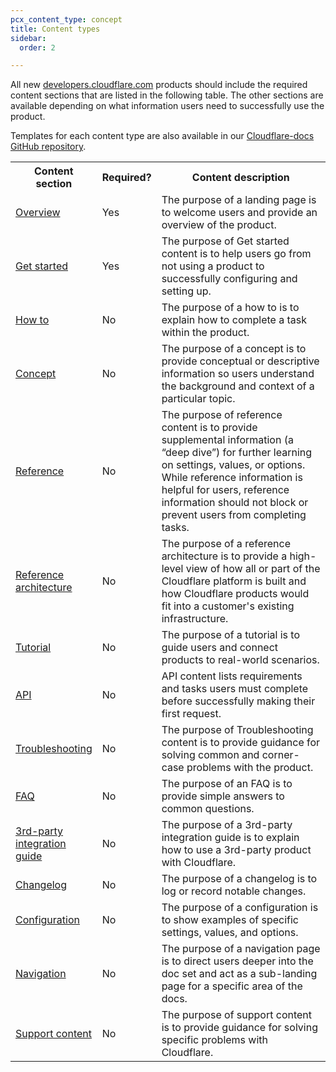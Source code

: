 ```yaml
---
pcx_content_type: concept
title: Content types
sidebar:
  order: 2

---
```



All new [developers.cloudflare.com](https://developers.cloudflare.com/) products should include the required content sections that are listed in the following table. The other sections are available depending on what information users need to successfully use the product.

Templates for each content type are also available in our [Cloudflare-docs GitHub repository](https://github.com/cloudflare/cloudflare-docs/tree/production/static/_templates).

<table>
    <tr>
        <th style="width:25%">Content section</th>
        <th>Required?</th>
        <th>Content description</th>
    </tr>
    <tr>
        <td><a href="/style-guide/documentation-content-strategy/content-types/overview/">Overview</a></td>
        <td>Yes</td>
        <td>The purpose of a landing page is to welcome users and provide an overview of the product.</td>
    </tr>
    <tr>
        <td><a href="/style-guide/documentation-content-strategy/content-types/get-started/">Get started</a></td>
        <td>Yes</td>
        <td>The purpose of Get started content is to help users go from not using a product to successfully configuring and setting up.</td>
    </tr>
    <tr>
        <td><a href="/style-guide/documentation-content-strategy/content-types/how-to/">How to</a></td>
        <td>No</td>
        <td>The purpose of a how to is to explain how to complete a task within the product.</td>
    </tr>
    <tr>
        <td><a href="/style-guide/documentation-content-strategy/content-types/concept/">Concept</a></td>
        <td>No</td>
        <td>The purpose of a concept is to provide conceptual or descriptive information so users understand the background and context of a particular topic.</td>
    </tr>
    <tr>
        <td><a href="/style-guide/documentation-content-strategy/content-types/reference/">Reference</a></td>
        <td>No</td>
        <td>The purpose of reference content is to provide supplemental information (a “deep dive”) for further learning on settings, values, or options. While reference information is helpful for users, reference information should not block or prevent users from completing tasks.</td>
    </tr>
    <tr>
        <td><a href="/style-guide/documentation-content-strategy/content-types/reference-architecture/">Reference architecture</a></td>
        <td>No</td>
        <td>The purpose of a reference architecture is to provide a high-level view of how all or part of the Cloudflare platform is built and how Cloudflare products would fit into a customer's existing infrastructure.</td>
    </tr>
    <tr>
        <td><a href="/style-guide/documentation-content-strategy/content-types/tutorial/">Tutorial</a></td>
        <td>No</td>
        <td>The purpose of a tutorial is to guide users and connect products to real-world scenarios.</td>
    </tr>
    <tr>
        <td><a href="/style-guide/api-content-strategy/api-content-types/">API</a></td>
        <td>No</td>
        <td>API content lists requirements and tasks users must complete before successfully making their first request.</td>
    </tr>
    <tr>
        <td><a href="/style-guide/documentation-content-strategy/content-types/troubleshooting/">Troubleshooting</a></td>
        <td>No</td>
        <td>The purpose of Troubleshooting content is to provide guidance for solving common and corner-case problems with the product.</td>
    </tr>
    <tr>
        <td><a href="/style-guide/documentation-content-strategy/content-types/faq/">FAQ</a></td>
        <td>No</td>
        <td>The purpose of an FAQ is to provide simple answers to common questions.</td>
    </tr>
    <tr>
        <td><a href="/style-guide/documentation-content-strategy/content-types/3rd-party-integration-guide/">3rd-party integration guide</a></td>
        <td>No</td>
        <td>The purpose of a 3rd-party integration guide is to explain how to use a 3rd-party product with Cloudflare.</td>
    </tr>
    <tr>
        <td><a href="/style-guide/documentation-content-strategy/content-types/changelog/">Changelog</a></td>
        <td>No</td>
        <td>The purpose of a changelog is to log or record notable changes.</td>
    </tr>
    <tr>
        <td><a href="/style-guide/documentation-content-strategy/content-types/configuration/">Configuration</a></td>
        <td>No</td>
        <td>The purpose of a configuration is to show examples of specific settings, values, and options.</td>
    </tr>
    <tr>
        <td><a href="/style-guide/documentation-content-strategy/content-types/navigation/">Navigation</a></td>
        <td>No</td>
        <td>The purpose of a navigation page is to direct users deeper into the doc set and act as a sub-landing page for a specific area of the docs.</td>
    </tr>
    <tr>
        <td><a href="/style-guide/documentation-content-strategy/content-types/support-content/">Support content</a></td>
        <td>No</td>
        <td>The purpose of support content is to provide guidance for solving specific problems with Cloudflare.</td>
    </tr>
</table>